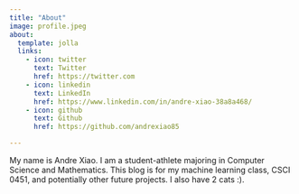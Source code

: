 ```yaml
---
title: "About"
image: profile.jpeg
about:
  template: jolla
  links:
    - icon: twitter
      text: Twitter
      href: https://twitter.com
    - icon: linkedin
      text: LinkedIn
      href: https://www.linkedin.com/in/andre-xiao-38a8a468/
    - icon: github
      text: Github
      href: https://github.com/andrexiao85

---
```

My name is Andre Xiao. I am a student-athlete majoring in Computer Science and Mathematics. This blog is for my machine learning class, CSCI 0451, and potentially other future projects. I also have 2 cats :).
